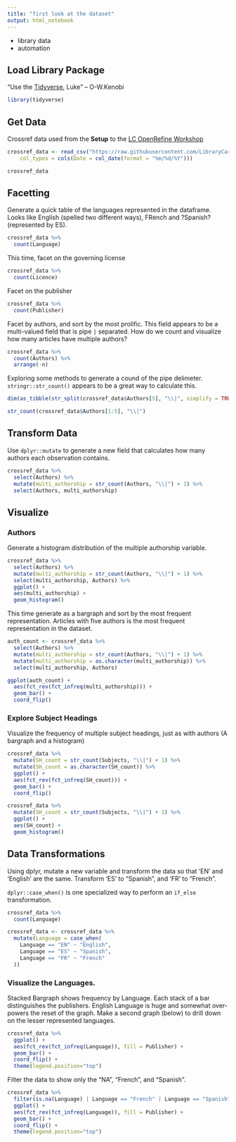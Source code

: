 ```yaml
---
title: "first look at the dataset"
output: html_notebook
---
```


- library data
- automation

## Load Library Package

"Use the [Tidyverse](https://www.tidyverse.org/), Luke" -- O-W.Kenobi 

```r
library(tidyverse)
```

## Get Data

Crossref data used from the **Setup** to the [LC OpenRefine Workshop](https://librarycarpentry.org/lc-open-refine/setup.html)

```r
crossref_data <- read_csv("https://raw.githubusercontent.com/LibraryCarpentry/lc-open-refine/gh-pages/data/doaj-article-sample.csv", 
    col_types = cols(Date = col_date(format = "%m/%d/%Y")))
```


```r
crossref_data
```

## Facetting

Generate a quick table of the languages represented in the dataframe.  Looks like English (spelled two different ways), FRench and ?Spanish? (represented by ES).

```r
crossref_data %>% 
  count(Language)
```

This time, facet on the governing license

```r
crossref_data %>% 
  count(Licence)
```

Facet on the publisher

```r
crossref_data %>% 
  count(Publisher)
```

Facet by authors, and sort by the most prolific.  This field appears to be a multi-valued field that is pipe `|` separated.  How do we count and visualize how many articles have multiple authors?

```r
crossref_data %>% 
  count(Authors) %>% 
  arrange(-n)
```

Exploring some methods to generate a cound of the pipe delimeter.  `stringr::str_count()` appears to be a great way to calculate this.

```r
dim(as_tibble(str_split(crossref_data$Authors[5], "\\|", simplify = TRUE)))[2]

str_count(crossref_data$Authors[1:5], "\\|")
```

## Transform Data

Use `dplyr::mutate` to generate a new field that calculates how many authors each observation contains.

```r
crossref_data %>% 
  select(Authors) %>% 
  mutate(multi_authorship = str_count(Authors, "\\|") + 1) %>% 
  select(Authors, multi_authorship)
```

## Visualize

### Authors

Generate a histogram distribution of the multiple authorship variable.

```r
crossref_data %>% 
  select(Authors) %>% 
  mutate(multi_authorship = str_count(Authors, "\\|") + 1) %>% 
  select(multi_authorship, Authors) %>% 
  ggplot() +
  aes(multi_authorship) +
  geom_histogram()
```

This time generate as a bargraph and sort by the most frequent representation.  Articles with five authors is the most frequent representation in the dataset. 

```r
auth_count <- crossref_data %>% 
  select(Authors) %>% 
  mutate(multi_authorship = str_count(Authors, "\\|") + 1) %>% 
  mutate(multi_authorship = as.character(multi_authorship)) %>% 
  select(multi_authorship, Authors)

ggplot(auth_count) +
  aes(fct_rev(fct_infreq(multi_authorship))) +
  geom_bar() +
  coord_flip()
```

### Explore Subject Headings

Visualize the frequency of multiple subject headings, just as with authors (A bargraph and a histogram)

```r
crossref_data %>% 
  mutate(SH_count = str_count(Subjects, "\\|") + 1) %>% 
  mutate(SH_count = as.character(SH_count)) %>% 
  ggplot() +
  aes(fct_rev(fct_infreq(SH_count))) +
  geom_bar() +
  coord_flip()

crossref_data %>% 
  mutate(SH_count = str_count(Subjects, "\\|") + 1) %>% 
  ggplot() +
  aes(SH_count) +
  geom_histogram() 
```


## Data Transformations

Using dplyr, mutate a new variable and transform the data so that 'EN' and 'English' are the same.  Transform 'ES' to "Spanish", and 'FR' to "French".  

`dplyr::case_when()` is one specialized way to perform an `if_else` transformation.

```r
crossref_data %>% 
  count(Language)
```


```r
crossref_data <- crossref_data %>% 
  mutate(Language = case_when(
    Language == "EN" ~ "English",
    Language == "ES" ~ "Spanish",
    Language == "FR" ~ "French"
  )) 
```

### Visualize the Languages. 

Stacked Bargraph shows frequency by Language. Each stack of a bar distinguishes the publishers. English Language is huge and somewhat over-powers the reset of the graph.  Make a second graph (below) to drill down on the lesser represented languages.

```r
crossref_data %>% 
  ggplot() +
  aes(fct_rev(fct_infreq(Language)), fill = Publisher) +
  geom_bar() +
  coord_flip() +
  theme(legend.position="top") 
```

Filter the data to show only the "NA", "French", and "Spanish".

```r
crossref_data %>% 
  filter(is.na(Language) | Language == "French" | Language == "Spanish") %>% 
  ggplot() +
  aes(fct_rev(fct_infreq(Language)), fill = Publisher) +
  geom_bar() +
  coord_flip() +
  theme(legend.position="top") 
```

